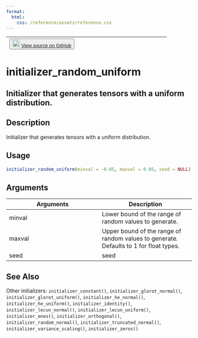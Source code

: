 ```yaml
---
format:
  html:
    css: /reference/assets/reference.css
---
```


| <button class="button"> ![](/reference/assets/GitHub-Mark-32px.png){width="20"} [View source on GitHub](https://github.com/rstudio/keras//blob/main/R/initializers.R#L62) </button> |
|:------------------------------:|:--------------------------------------:|

# initializer_random_uniform

## Initializer that generates tensors with a uniform distribution.

## Description
Initializer that generates tensors with a uniform distribution. 


## Usage
```r
initializer_random_uniform(minval = -0.05, maxval = 0.05, seed = NULL) 
```

## Arguments
|Arguments|Description|
|---|---|
| minval | Lower bound of the range of random values to generate. |
| maxval | Upper bound of the range of random values to generate. Defaults to 1 for float types. |
| seed | seed |






## See Also
Other initializers:  `initializer_constant()`, `initializer_glorot_normal()`, `initializer_glorot_uniform()`, `initializer_he_normal()`, `initializer_he_uniform()`, `initializer_identity()`, `initializer_lecun_normal()`, `initializer_lecun_uniform()`, `initializer_ones()`, `initializer_orthogonal()`, `initializer_random_normal()`, `initializer_truncated_normal()`, `initializer_variance_scaling()`, `initializer_zeros()`

